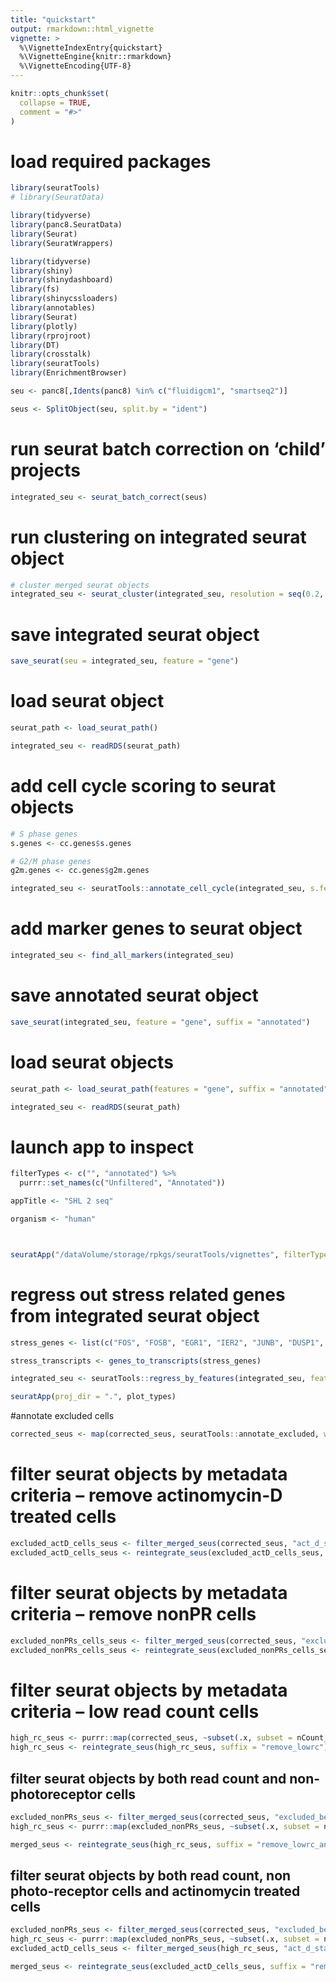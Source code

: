 ```yaml
---
title: "quickstart"
output: rmarkdown::html_vignette
vignette: >
  %\VignetteIndexEntry{quickstart}
  %\VignetteEngine{knitr::rmarkdown}
  %\VignetteEncoding{UTF-8}
---
```


```r
knitr::opts_chunk$set(
  collapse = TRUE,
  comment = "#>"
)
```

# load required packages

```r
library(seuratTools)
# library(SeuratData)

library(tidyverse)
library(panc8.SeuratData)
library(Seurat)
library(SeuratWrappers)

library(tidyverse)
library(shiny)
library(shinydashboard)
library(fs)
library(shinycssloaders)
library(annotables)
library(Seurat)
library(plotly)
library(rprojroot)
library(DT)
library(crosstalk)
library(seuratTools)
library(EnrichmentBrowser)
```

```r
seu <- panc8[,Idents(panc8) %in% c("fluidigcm1", "smartseq2")]

seus <- SplitObject(seu, split.by = "ident")
```


# run seurat batch correction on 'child' projects 

```r

integrated_seu <- seurat_batch_correct(seus)
```

# run clustering on integrated seurat object

```r

# cluster merged seurat objects
integrated_seu <- seurat_cluster(integrated_seu, resolution = seq(0.2, 2.0, by = 0.2))

```

# save integrated seurat object

```r

save_seurat(seu = integrated_seu, feature = "gene")

```

# load seurat object

```r
seurat_path <- load_seurat_path()

integrated_seu <- readRDS(seurat_path)

```

# add cell cycle scoring to seurat objects

```r
# S phase genes
s.genes <- cc.genes$s.genes

# G2/M phase genes
g2m.genes <- cc.genes$g2m.genes

integrated_seu <- seuratTools::annotate_cell_cycle(integrated_seu, s.features = s.genes, g2m.features = g2m.genes)
```

# add marker genes to seurat object

```r
integrated_seu <- find_all_markers(integrated_seu)

```

# save annotated seurat object

```r
save_seurat(integrated_seu, feature = "gene", suffix = "annotated")
```

# load seurat objects

```r
seurat_path <- load_seurat_path(features = "gene", suffix = "annotated")

integrated_seu <- readRDS(seurat_path)

```


# launch app to inspect

```r


filterTypes <- c("", "annotated") %>% 
  purrr::set_names(c("Unfiltered", "Annotated"))

appTitle <- "SHL 2 seq"

organism <- "human"



seuratApp("/dataVolume/storage/rpkgs/seuratTools/vignettes", filterTypes = c("", "annotated"), appTitle = appTitle)

```

# regress out stress related genes from integrated seurat object

```r

stress_genes <- list(c("FOS", "FOSB", "EGR1", "IER2", "JUNB", "DUSP1", "ID1", "RASD1", "BTG2"))

stress_transcripts <- genes_to_transcripts(stress_genes)

integrated_seu <- seuratTools::regress_by_features(integrated_seu, feature_set = stress_genes, set_name = "stress_score")

```


```r
seuratApp(proj_dir = ".", plot_types)
```

#annotate excluded cells 

```r

corrected_seus <- map(corrected_seus, seuratTools::annotate_excluded, wandering_cells = c("ds20170407_S476", "ds20170407_S490", "ds20170407_S492", "ds20170407_S473", "ds20170407_S482", "ds20170407_S491", "ds20170407_S487", "ds20170407_S477", "ds20170407_S486", "ds20170407_S374", "ds20170407_S409", "ds20170407_S335", "ds20170407_S327", "ds20170407_S314", "ds20170407_S317", "ds20170407_S424", "ds20170407_S430", "ds20171031_S196", "ds20171031_S287", "ds20171031_S128", "ds20171031_S108", "ds20171031_S116", "shl20190501-083", "shl20190501-643", "hs20151130_SC1_95", "hs20151130_SC2_33", "hs20151130_SC2_50", "hs20151130_SC2_52", "hs20151130_SC2_56", "hs20151130_SC2_65", "hs20151130_SC2_72", "hs20151130_SC2_80", "hs20151130_SC2_89", "hs20151130_SC3_13", "hs20151130_SC3_2", "hs20151130_SC3_32", "hs20151130_SC3_43", "hs20151130_SC3_46", "hs20151130_SC3_53", "hs20151130_SC3_63", "hs20151130_SC3_75", "hs20151130_SC3_90", "hs20151130_SC2_15", "hs20151130_SC2_37", "hs20151130_SC2_47", "hs20151130_SC2_54", "hs20151130_SC2_75", "hs20151130_SC2_82", "hs20151130_SC3_25", "hs20151130_SC3_42", "hs20151130_SC3_78", "hs20151130_SC3_81", "hs20151130_SC3_85", "hs20151130_SC2_59", "hs20151130_SC2_70", "hs20151130_SC2_93", "hs20151130_SC1_29", "hs20151130_SC1_94", "hs20151130_SC3_22", "hs20151130_SC3_16", "hs20151130_SC2_17", "hs20151130_SC2_69", "hs20151130_SC3_12", "hs20151130_SC2_79", "hs20151130_SC3_4", "hs20151130_SC3_71", "hs20151130_SC1_75"))

```

# filter seurat objects by metadata criteria -- remove actinomycin-D treated cells

```r

excluded_actD_cells_seus <- filter_merged_seus(corrected_seus, "act_d_status", "Untreated") 
excluded_actD_cells_seus <- reintegrate_seus(excluded_actD_cells_seus, suffix = "remove_actD_treated_cells")

```

# filter seurat objects by metadata criteria -- remove nonPR cells

```r

excluded_nonPRs_cells_seus <- filter_merged_seus(corrected_seus, "excluded_because", "keep") 
excluded_nonPRs_cells_seus <- reintegrate_seus(excluded_nonPRs_cells_seus, suffix = "remove_nonPRs_cells")

```

# filter seurat objects by metadata criteria -- low read count cells

```r

high_rc_seus <- purrr::map(corrected_seus, ~subset(.x, subset = nCount_RNA > 1e5)) 
high_rc_seus <- reintegrate_seus(high_rc_seus, suffix = "remove_lowrc")


```


## filter seurat objects by both read count and non-photoreceptor cells

```r
excluded_nonPRs_seus <- filter_merged_seus(corrected_seus, "excluded_because", "keep") 
high_rc_seus <- purrr::map(excluded_nonPRs_seus, ~subset(.x, subset = nCount_RNA > 1e5)) 

merged_seus <- reintegrate_seus(high_rc_seus, suffix = "remove_lowrc_and_nonPRs")


```


## filter seurat objects by both read count, non photo-receptor cells and actinomycin treated cells

```r
excluded_nonPRs_seus <- filter_merged_seus(corrected_seus, "excluded_because", "keep") 
high_rc_seus <- purrr::map(excluded_nonPRs_seus, ~subset(.x, subset = nCount_RNA > 1e5)) 
excluded_actD_cells_seus <- filter_merged_seus(high_rc_seus, "act_d_status", "Untreated")

merged_seus <- reintegrate_seus(excluded_actD_cells_seus, suffix = "remove_lowrc_nonPRs_and_actD_treated_cells")


```



